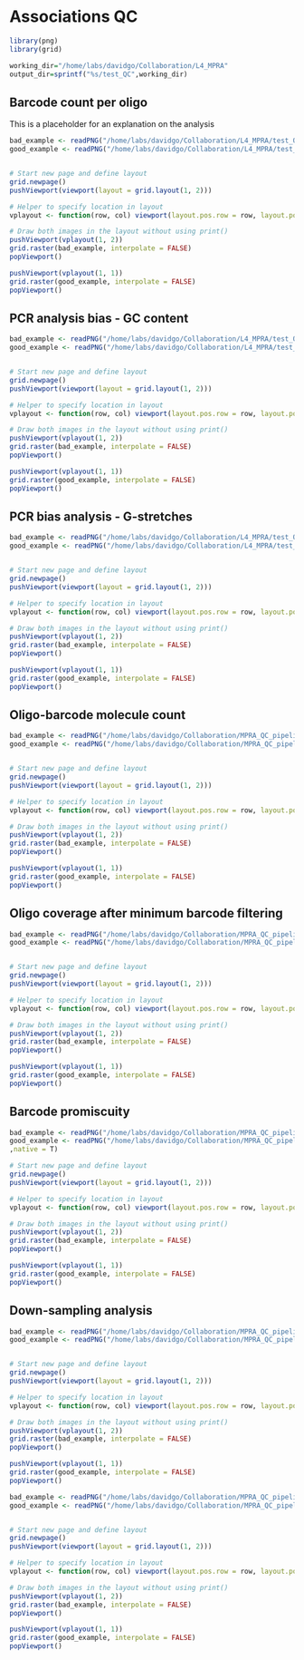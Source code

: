 # Associations QC



```r
library(png)
library(grid)
```

```r
working_dir="/home/labs/davidgo/Collaboration/L4_MPRA"
output_dir=sprintf("%s/test_QC",working_dir)
```


## Barcode count per oligo

This is a placeholder for an explanation on the analysis

```r


bad_example <- readPNG("/home/labs/davidgo/Collaboration/L4_MPRA/test_QC/satmutMPRA_L4a4/barcode count per oligo with zero.png",native = T)
good_example <- readPNG("/home/labs/davidgo/Collaboration/L4_MPRA/test_QC/humanMPRA_L3a2/barcode count per oligo with zero.png",native = T)


# Start new page and define layout
grid.newpage()
pushViewport(viewport(layout = grid.layout(1, 2)))

# Helper to specify location in layout
vplayout <- function(row, col) viewport(layout.pos.row = row, layout.pos.col = col)

# Draw both images in the layout without using print()
pushViewport(vplayout(1, 2))
grid.raster(bad_example, interpolate = FALSE)
popViewport()

pushViewport(vplayout(1, 1))
grid.raster(good_example, interpolate = FALSE)
popViewport()
```

## PCR analysis bias - GC content

```r


bad_example <- readPNG("/home/labs/davidgo/Collaboration/L4_MPRA/test_QC/humanMPRA_L3a1/reads per oligo by gc.png",native = T)
good_example <- readPNG("/home/labs/davidgo/Collaboration/L4_MPRA/test_QC/satmutMPRA_L4a3/reads per oligo by gc.png",native = T)


# Start new page and define layout
grid.newpage()
pushViewport(viewport(layout = grid.layout(1, 2)))

# Helper to specify location in layout
vplayout <- function(row, col) viewport(layout.pos.row = row, layout.pos.col = col)

# Draw both images in the layout without using print()
pushViewport(vplayout(1, 2))
grid.raster(bad_example, interpolate = FALSE)
popViewport()

pushViewport(vplayout(1, 1))
grid.raster(good_example, interpolate = FALSE)
popViewport()
```

## PCR bias analysis - G-stretches

```r


bad_example <- readPNG("/home/labs/davidgo/Collaboration/L4_MPRA/test_QC/satmutMPRA_L4a3/barcodes per oligo by G strech.png",native = T)
good_example <- readPNG("/home/labs/davidgo/Collaboration/L4_MPRA/test_QC/humanMPRA_L3a1/barcodes per oligo by G strech.png",native = T)


# Start new page and define layout
grid.newpage()
pushViewport(viewport(layout = grid.layout(1, 2)))

# Helper to specify location in layout
vplayout <- function(row, col) viewport(layout.pos.row = row, layout.pos.col = col)

# Draw both images in the layout without using print()
pushViewport(vplayout(1, 2))
grid.raster(bad_example, interpolate = FALSE)
popViewport()

pushViewport(vplayout(1, 1))
grid.raster(good_example, interpolate = FALSE)
popViewport()
```

## Oligo-barcode molecule count

```r


bad_example <- readPNG("/home/labs/davidgo/Collaboration/MPRA_QC_pipeline/placeholder.png",native = T)
good_example <- readPNG("/home/labs/davidgo/Collaboration/MPRA_QC_pipeline/associations/satmutMPRA_L4a3/reads per oligo-barcode association.png",native = T)


# Start new page and define layout
grid.newpage()
pushViewport(viewport(layout = grid.layout(1, 2)))

# Helper to specify location in layout
vplayout <- function(row, col) viewport(layout.pos.row = row, layout.pos.col = col)

# Draw both images in the layout without using print()
pushViewport(vplayout(1, 2))
grid.raster(bad_example, interpolate = FALSE)
popViewport()

pushViewport(vplayout(1, 1))
grid.raster(good_example, interpolate = FALSE)
popViewport()
```

## Oligo coverage after minimum barcode filtering

```r


bad_example <- readPNG("/home/labs/davidgo/Collaboration/MPRA_QC_pipeline/associations/Max_MPRA_run2/Retrieved oligos by barcode threshold.png",native = T)
good_example <- readPNG("/home/labs/davidgo/Collaboration/MPRA_QC_pipeline/placeholder.png",native = T)


# Start new page and define layout
grid.newpage()
pushViewport(viewport(layout = grid.layout(1, 2)))

# Helper to specify location in layout
vplayout <- function(row, col) viewport(layout.pos.row = row, layout.pos.col = col)

# Draw both images in the layout without using print()
pushViewport(vplayout(1, 2))
grid.raster(bad_example, interpolate = FALSE)
popViewport()

pushViewport(vplayout(1, 1))
grid.raster(good_example, interpolate = FALSE)
popViewport()
```
## Barcode promiscuity

```r


bad_example <- readPNG("/home/labs/davidgo/Collaboration/MPRA_QC_pipeline/placeholder.png",native = T)
good_example <- readPNG("/home/labs/davidgo/Collaboration/MPRA_QC_pipeline/associations/satmutMPRA_L4a3/oligos per barcode.png"
,native = T)

# Start new page and define layout
grid.newpage()
pushViewport(viewport(layout = grid.layout(1, 2)))

# Helper to specify location in layout
vplayout <- function(row, col) viewport(layout.pos.row = row, layout.pos.col = col)

# Draw both images in the layout without using print()
pushViewport(vplayout(1, 2))
grid.raster(bad_example, interpolate = FALSE)
popViewport()

pushViewport(vplayout(1, 1))
grid.raster(good_example, interpolate = FALSE)
popViewport()
```

## Down-sampling analysis

```r


bad_example <- readPNG("/home/labs/davidgo/Collaboration/MPRA_QC_pipeline/associations/satmutMPRA_L4a3/downsampling_analysis.png",native = T)
good_example <- readPNG("/home/labs/davidgo/Collaboration/MPRA_QC_pipeline/placeholder.png",native = T)


# Start new page and define layout
grid.newpage()
pushViewport(viewport(layout = grid.layout(1, 2)))

# Helper to specify location in layout
vplayout <- function(row, col) viewport(layout.pos.row = row, layout.pos.col = col)

# Draw both images in the layout without using print()
pushViewport(vplayout(1, 2))
grid.raster(bad_example, interpolate = FALSE)
popViewport()

pushViewport(vplayout(1, 1))
grid.raster(good_example, interpolate = FALSE)
popViewport()
```


```r


bad_example <- readPNG("/home/labs/davidgo/Collaboration/MPRA_QC_pipeline/associations/satmutMPRA_L4a3/model_comparison_hill.png",native = T)
good_example <- readPNG("/home/labs/davidgo/Collaboration/MPRA_QC_pipeline/placeholder.png",native = T)


# Start new page and define layout
grid.newpage()
pushViewport(viewport(layout = grid.layout(1, 2)))

# Helper to specify location in layout
vplayout <- function(row, col) viewport(layout.pos.row = row, layout.pos.col = col)

# Draw both images in the layout without using print()
pushViewport(vplayout(1, 2))
grid.raster(bad_example, interpolate = FALSE)
popViewport()

pushViewport(vplayout(1, 1))
grid.raster(good_example, interpolate = FALSE)
popViewport()
```
